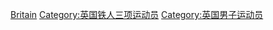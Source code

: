 [[Category:各国男子铁人三项运动员|Britain]]
[[Category:英国铁人三项运动员|Category:英国铁人三项运动员]]
[[Category:英国男子运动员|Category:英国男子运动员]]
